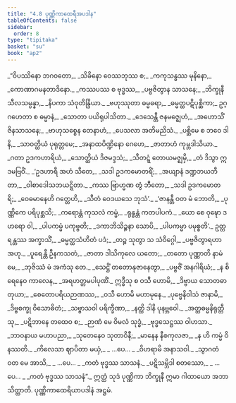 ```yaml
---
title: "4.8 ပုဏ္ဏိကာထေရီအပဒါန"
tableOfContents: false
sidebar:
  order: 8
type: "tipitaka"
basket: "su"
book: "ap2"
---
```



<DynamicBreadcrumb />

<Division number="184" book="ap2" e="ch" v="20" p="158">

<Paragraph number="1402" type="verses" book="ap2">
_“ဝိပဿိနော ဘဂဝတော,_  
_သိခိနော ဝေဿဘုဿ စ;_  
_ကကုသန္ဓဿ မုနိနော,_  
_ကောဏာဂမနတာဒိနော._  

</Paragraph>

</Division>
<Division number="185" book="ap2" e="ch" v="20" p="158">

<Paragraph number="1403" type="verses" book="ap2">
_ကဿပဿ စ ဗုဒ္ဓဿ,_  
_ပဗ္ဗဇိတွာန သာသနေ;_  
_ဘိက္ခုနီ သီလသမ္ပန္နာ,_  
_နိပကာ သံဝုတိန္ဒြိယာ._  

</Paragraph>

</Division>
<Division number="186" book="ap2" e="ch" v="20" p="158">

<Paragraph number="1404" type="verses" book="ap2">
_ဗဟုဿုတာ ဓမ္မဓရာ,_  
_ဓမ္မတ္ထပဋိပုစ္ဆိကာ;_  
ဥဂ္ဂဟေတာ စ ဓမ္မာနံ,_  
_သောတာ ပယိရုပါသိတာ._  

</Paragraph>

</Division>
<Division number="187" book="ap2" e="ch" v="20" p="158">

<Paragraph number="1405" type="verses" book="ap2">
_ဒေသေန္တီ ဇနမဇ္ဈေဟံ,_  
_အဟောသိံ ဇိနသာသနေ;_  
_ဗာဟုသစ္စေန တေနာဟံ,_  
_ပေသလာ အတိမညိသံ._  

</Paragraph>

</Division>
<Division number="188" book="ap2" e="ch" v="20" p="158">

<Paragraph number="1406" type="verses" book="ap2">
_ပစ္ဆိမေ စ ဘဝေ ဒါနိ,_  
_သာဝတ္ထိယံ ပုရုတ္တမေ;_  
_အနာထပိဏ္ဍိနော ဂေဟေ,_  
_ဇာတာဟံ ကုမ္ဘဒါသိယာ._  

</Paragraph>

</Division>
<Division number="189" book="ap2" e="ch" v="20" p="158">

<Paragraph number="1407" type="verses" book="ap2">
_ဂတာ ဥဒကဟာရိယံ,_  
_သောတ္ထိယံ ဒိဇမဒ္ဒသံ;_  
_သီတဋ္ဋံ တောယမဇ္ဈမှိ,_  
_တံ ဒိသွာ ဣဒမဗြဝိံ._  

</Paragraph>

</Division>
<Division number="190" book="ap2" e="ch" v="20" p="158">

<Paragraph number="1408" type="verses" book="ap2">
_‘ဥဒဟာရီ အဟံ သီတေ,_  
_သဒါ ဥဒကမောတရိံ;_  
_အယျာနံ ဒဏ္ဍဘယဘီတာ,_  
_ဝါစာဒေါသဘယဋ္ဋိတာ._  

</Paragraph>

</Division>
<Division number="191" book="ap2" e="ch" v="20" p="158">

<Paragraph number="1409" type="verses" book="ap2">
_ကဿ ဗြာဟ္မဏ တွံ ဘီတော,_  
_သဒါ ဥဒကမောတရိ;_  
_ဝေဓမာနေဟိ ဂတ္တေဟိ,_  
_သီတံ ဝေဒယသေ ဘုသံ’._  

</Paragraph>

</Division>
<Division number="192" book="ap2" e="ch" v="20" p="158">

<Paragraph number="1410" type="verses" book="ap2">
_‘ဇာနန္တီ ဝတ မံ ဘောတိ,_  
_ပုဏ္ဏိကေ ပရိပုစ္ဆသိ;_  
_ကရောန္တံ ကုသလံ ကမ္မံ,_  
_ရုန္ဓန္တံ ကတပါပကံ._  

</Paragraph>

</Division>
<Division number="193" book="ap2" e="ch" v="20" p="158">

<Paragraph number="1411" type="verses" book="ap2">
_ယော စေ ဝုဍ္ဎော ဒဟရော ဝါ,_  
_ပါပကမ္မံ ပကုဗ္ဗတိ;_  
_ဒကာဘိသိဉ္စနာ သောပိ,_  
_ပါပကမ္မာ ပမုစ္စတိ’._  

</Paragraph>

</Division>
<Division number="194" book="ap2" e="ch" v="20" p="158">

<Paragraph number="1412" type="verses" book="ap2">
ဥတ္တရန္တဿ အက္ခာသိံ,_  
_ဓမ္မတ္ထသံဟိတံ ပဒံ;_  
_တဉ္စ သုတွာ သ သံဝိဂ္ဂေါ,_  
_ပဗ္ဗဇိတွာရဟာ အဟု._  

</Paragraph>

</Division>
<Division number="195" book="ap2" e="ch" v="20" p="185">

<Paragraph number="1413" type="verses" book="ap2">
_ပူရေန္တီ ဦနကသတံ,_  
_ဇာတာ ဒါသိကုလေ ယတော;_  
_တတော ပုဏ္ဏာတိ နာမံ မေ,_  
_ဘုဇိဿံ မံ အကံသု တေ._  

</Paragraph>

</Division>
<Division number="196" book="ap2" e="ch" v="20" p="159">

<Paragraph number="1414" type="verses" book="ap2">
_သေဋ္ဌိံ တတောနုဇာနေတွာ,_  
_ပဗ္ဗဇိံ အနဂါရိယံ;_  
_န စိရေနေဝ ကာလေန,_  
_အရဟတ္တမပါပုဏိံ._  

</Paragraph>

</Division>
<Division number="197" book="ap2" e="ch" v="20" p="159">

<Paragraph number="1415" type="verses" book="ap2">
ဣဒ္ဓီသု စ ဝသီ ဟောမိ,_  
_ဒိဗ္ဗာယ သောတဓာတုယာ;_  
_စေတောပရိယဉာဏဿ,_  
_ဝသီ ဟောမိ မဟာမုနေ._  

</Paragraph>

</Division>
<Division number="198" book="ap2" e="ch" v="20" p="159">

<Paragraph number="1416" type="verses" book="ap2">
_ပုဗ္ဗေနိဝါသံ ဇာနာမိ,_  
_ဒိဗ္ဗစက္ခု ဝိသောဓိတံ;_  
_သဗ္ဗာသဝါ ပရိက္ခီဏာ,_  
_နတ္ထိ ဒါနိ ပုနဗ္ဘဝေါ._  

</Paragraph>

</Division>
<Division number="199" book="ap2" e="ch" v="20" p="159">

<Paragraph number="1417" type="verses" book="ap2">
_အတ္ထဓမ္မနိရုတ္တီသု,_  
_ပဋိဘာနေ တထေဝ စ;_  
_ဉာဏံ မေ ဝိမလံ သုဒ္ဓံ,_  
_ဗုဒ္ဓသေဋ္ဌဿ ဝါဟသာ._  

</Paragraph>

</Division>
<Division number="200" book="ap2" e="ch" v="20" p="159">

<Paragraph number="1418" type="verses" book="ap2">
_ဘာဝနာယ မဟာပညာ,_  
_သုတေနေဝ သုတာဝိနီ;_  
_မာနေန နီစကုလဇာ,_  
_န ဟိ ကမ္မံ ဝိနဿတိ._  

</Paragraph>

</Division>
<Division number="201" book="ap2" e="ch" v="20" p="159">

<Paragraph number="1419" type="verses" book="ap2">
_ကိလေသာ ဈာပိတာ မယှံ,_  
_ …ပေ… _  
_ဝိဟရာမိ အနာသဝါ._  

</Paragraph>

</Division>
<Division number="202" book="ap2" e="ch" v="20" p="159">

<Paragraph number="1420" type="verses" book="ap2">
_သွာဂတံ ဝတ မေ အာသိ,_  
_ …ပေ… _  
_ကတံ ဗုဒ္ဓဿ သာသနံ._  

</Paragraph>

</Division>
<Division number="203" book="ap2" e="ch" v="20" p="159">

<Paragraph number="1421" type="verses" book="ap2">
_ပဋိသမ္ဘိဒါ စတဿော,_  
_ …ပေ… _  
_ကတံ ဗုဒ္ဓဿ သာသနံ”._  

</Paragraph>

<Paragraph number="1422" book="ap2">
ဣတ္ထံ သုဒံ ပုဏ္ဏိကာ ဘိက္ခုနီ ဣမာ ဂါထာယော အဘာသိတ္ထာတိ.

</Paragraph>
</Division>

<Paragraph number="1423" type="center" book="ap2">
ပုဏ္ဏိကာထေရိယာပဒါနံ အဋ္ဌမံ.
</Paragraph>